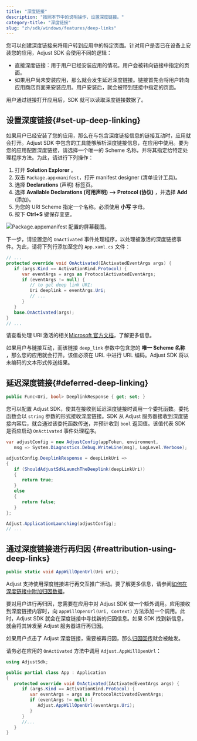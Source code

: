 ```yaml
---
title: "深度链接"
description: "按照本节中的说明操作，设置深度链接。"
category-title: "深度链接"
slug: "zh/sdk/windows/features/deep-links"
---
```


您可以创建深度链接来将用户转到应用中的特定页面。针对用户是否已在设备上安装您的应用，Adjust SDK 会使用不同的逻辑：

-  直接深度链接：用于用户已经安装应用的情况。用户会被转向链接中指定的页面。
-  如果用户尚未安装应用，那么就会发生延迟深度链接。链接首先会将用户转向应用商店页面来安装应用。用户安装后，就会被带到链接中指定的页面。

用户通过链接打开应用后，SDK 就可以读取深度链接数据了。

## 设置深度链接{#set-up-deep-linking}

如果用户已经安装了您的应用，那么在与包含深度链接信息的链接互动时，应用就会打开。Adjust SDK 中包含的工具能够解析深度链接信息，在应用中使用。要为您的应用配置深度链接，请选择一个唯一的 Scheme 名称，并将其指定给特定处理程序方法。为此，请进行下列操作：

1. 打开 **Solution Explorer** 。
2. 双击 `Package.appxmanifest`，打开 manifest designer \(清单设计工具\)。
3. 选择 **Declarations** \(声明\) 标签页。
4. 选择 **Available Declarations \(可用声明\) \-\-> Protocol \(协议\)** ，并选择 **Add** \(添加\)。
5. 为您的 URI Scheme 指定一个名称。必须使用 **小写** 字母。
6. 按下 **Ctrl\+S** 键保存变更。

![Package.appxmanifest 配置的屏幕截图。](@images/windows/deep-links/1-configuration.png)

下一步，请设置您的 `OnActivated` 事件处理程序，以处理被激活的深度链接事件。为此，请将下列行添加至您的 `App.xaml.cs` 文件：

<CodeBlock title="App.xaml.cs">

```cs
// ...
protected override void OnActivated(IActivatedEventArgs args) {
   if (args.Kind == ActivationKind.Protocol) {
      var eventArgs = args as ProtocolActivatedEventArgs;
      if (eventArgs != null) {
         // to get deep link URI:
         Uri deeplink = eventArgs.Uri;
         // ...
      }
   }
   base.OnActivated(args);
}
// ...
```

</CodeBlock>
<Callout type="seealso">

请查看处理 URI 激活的相关[Microsoft 官方文档](https://learn.microsoft.com/en-us/windows/uwp/launch-resume/handle-uri-activation)，了解更多信息。

</Callout>

如果用户与链接互动，而该链接 `deep_link` 参数中包含您的 **唯一 Scheme 名称** ，那么您的应用就会打开。该值必须在 URL 中进行 URL 编码。Adjust SDK 将以未编码的文本形式传送结果。

## 延迟深度链接{#deferred-deep-linking}

<CodeBlock title="属性声明">

```cs
public Func<Uri, bool> DeeplinkResponse { get; set; }
```

</CodeBlock>

您可以配置 Adjust SDK，使其在接收到延迟深度链接时调用一个委托函数。委托函数会以 `string` 参数的形式接收深度链接。SDK 从 Adjust 服务器接收到深度链接内容后，就会通过该委托函数传送，并预计收到 `bool` 返回值。该值代表 SDK 是否应启动 `OnActivated` 事件处理程序。

<CodeBlock highlight="{range: 4-14}">

```cs
var adjustConfig = new AdjustConfig(appToken, environment,
   msg => System.Diagnostics.Debug.WriteLine(msg), LogLevel.Verbose);

adjustConfig.DeeplinkResponse = deepLinkUri =>
{
   if (ShouldAdjustSdkLaunchTheDeeplink(deepLinkUri))
   {
      return true;
   }
   else
   {
      return false;
   }
};

Adjust.ApplicationLaunching(adjustConfig);
// ...
```

</CodeBlock>

## 通过深度链接进行再归因 {#reattribution-using-deep-links}

<CodeBlock title="方法签名">

```cs
public static void AppWillOpenUrl(Uri uri);
```

</CodeBlock>
<Callout type="seealso">

Adjust 支持使用深度链接进行再交互推广活动。要了解更多信息，请参阅[如何在深度链接中附加归因数据](https://help.adjust.com/zh/article/manage-reattributions#track-reattributions-via-deep-link-clicks)。

</Callout>

要对用户进行再归因，您需要在应用中对 Adjust SDK 做一个额外调用。应用接收到深度链接内容时，向 `appWillOpenUrl(Uri, Context)` 方法添加一个调用。此时，Adjust SDK 就会在深度链接中寻找新的归因信息。如果 SDK 找到新信息，就会将其转发至 Adjust 服务器进行再归因。

如果用户点击了 Adjust 深度链接，需要被再归因，那么[归因回传](/zh/sdk/windows/features/attribution)就会被触发。

请务必在应用的 `OnActivated` 方法中调用 `Adjust.AppWillOpenUrl`：

<CodeBlock highlight="{range: 8-10}">

```cs
using AdjustSdk;

public partial class App : Application
{
   protected override void OnActivated(IActivatedEventArgs args) {
      if (args.Kind == ActivationKind.Protocol) {
         var eventArgs = args as ProtocolActivatedEventArgs;
         if (eventArgs != null) {
            Adjust.AppWillOpenUrl(eventArgs.Uri);
         }
      }
      //...
   }
}
```

</CodeBlock>
